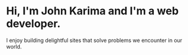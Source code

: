 # Hi, I'm John Karima and I'm a web developer.

I enjoy building delightful sites that solve problems we encounter in our world.
